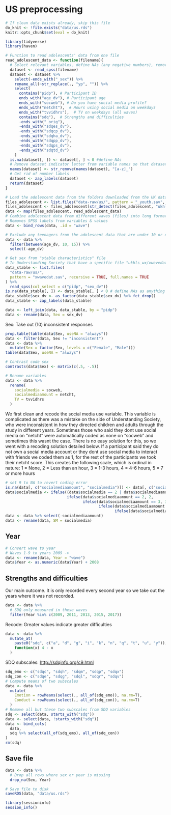 # US preprocessing

```r
# If clean data exists already, skip this file
do_knit <- !file.exists("data/us.rds")
knitr::opts_chunk$set(eval = do_knit)
```

```r
library(tidyverse)
library(haven)
```

```r
# Function to read adolescents' data from one file
read_adolescent_data <- function(filename){
  # Select relevant variables, define NAs (any negative numbers), remove "yp" from the beginning of variable names
  dataset <- read_spss(filename)
  dataset <- dataset %>%
    select(-ends_with("_sex")) %>%
    rename_all(~str_replace(., "yp", "")) %>%
    select(
      contains("pidp"), # Participant ID
      ends_with("age_dv"), # Participant age
      ends_with("socweb"), # Do you have social media profile?
      ends_with("netcht"),  # Hours using social media on weekdays
      ends_with("tvvidhrs"),  # TV on weekdays (all waves)
      contains("sdq"),  # Strengths and difficulties
      -ends_with("_orig"),
      -ends_with("sdqes_dv"),
      -ends_with("sdqcp_dv"),
      -ends_with("sdqha_dv"),
      -ends_with("sdqpp_dv"),
      -ends_with("sdqps_dv"),
      -ends_with("sdqtd_dv")
    )
  is.na(dataset[, ]) <- dataset[, ] < 0 #define NAs
  # Remove dataset indicator letter from variable names so that datasets can be merged
  names(dataset) <- str_remove(names(dataset), "[a-z]_")
  # Get rid of number labels
  dataset <- zap_labels(dataset)
  return(dataset)
}
```

```r
# Load the adolescent data from the folders downloaded from the UK data service.
files_adolescent <- list.files("data-raw/us/", pattern = "_youth.sav", recursive = TRUE, full.names = TRUE)
files_adolescent <- files_adolescent[str_detect(files_adolescent, "ukhls")]
data <- map(files_adolescent, read_adolescent_data)
# Combine adolescent data from different waves (files) into long format
# Removes SPSS labels from variables & values
data <- bind_rows(data, .id = "wave")
```

```r
# Exclude any teenagers from the adolescent data that are under 10 or over 15
data <- data %>% 
  filter(between(age_dv, 10, 15)) %>% 
  select(-age_dv)
```

```r
# Get sex from "stable characteristics" file
# In Understanding Society that have a specific file "ukhls_wx/xwavedat.sav" which indicates stable characteristics of participants in the survey. We prefer to use this for sex because it is derived from multiple interviews and checked for consistency.
data_stable <- list.files(
  "data-raw/us/", 
  pattern = "xwavedat.sav", recursive = TRUE, full.names = TRUE
) %>%
  read_spss(col_select = c("pidp", "sex_dv"))
is.na(data_stable[, ]) <- data_stable[, ] < 0 # define NAs as anything under 0
data_stable$sex_dv <- as_factor(data_stable$sex_dv) %>% fct_drop()
data_stable <- zap_labels(data_stable)

data <- left_join(data, data_stable, by = "pidp")
data <- rename(data, Sex = sex_dv)
```

Sex: Take out (10) inconsistent responses

```r
prop.table(table(data$Sex, useNA = "always"))
data <- filter(data, Sex != "inconsistent")
data <- data %>% 
  mutate(Sex = factor(Sex, levels = c("Female", "Male")))
table(data$Sex, useNA = "always")

# Contrast code sex
contrasts(data$Sex) <- matrix(c(.5, -.5))
```

```r
# Rename variables
data <- data %>%
  rename(
    socialmedia = socweb,
    socialmediaamount = netcht,
    TV = tvvidhrs
  )
```

We first clean and recode the social media use variable. This variable is complicated as there was a mistake on the side of Understanding Society, who were inconsistent in how they directed children and adults through the study in different years. Sometimes those who said they dont use social media on "netcht" were automatically coded as none on "socweb" and sometimes this wasnt the case. There is no easy solution for this, so we went with a recoding solution detailed below. If a participant said they do not own a social media account or they dont use social media to interact with friends we coded them as 1, for the rest of the participants we took their netcht score. This creates the following scale, which is ordinal in nature: 1 = None, 2 = Less than an hour, 3 = 1-3 hours, 4 = 4-6 hours, 5 = 7 or more hours

```r
# set 9 to NA to revert coding error
is.na(data[, c("socialmediaamount", "socialmedia")]) <- data[, c("socialmediaamount", "socialmedia")] == 9
data$socialmedia <- ifelse((data$socialmedia == 2 | data$socialmediaamount == 1), 1,
                           ifelse(data$socialmediaamount == 2, 2,
                                  ifelse(data$socialmediaamount == 3, 3,
                                         ifelse(data$socialmediaamount == 4, 4,
                                                ifelse(data$socialmediaamount == 5, 5, NA)))))
data <- data %>% select(-socialmediaamount)
data <- rename(data, SM = socialmedia)
```

## Year

```r
# Convert wave to year
# Waves 1-9 to years 2009 ->
data <- rename(data, Year = "wave")
data$Year <- as.numeric(data$Year) + 2008
```

## Strengths and difficulties

Our main outcome. It is only recorded every second year so we take out the years where it was not recorded.

```r
data <- data %>% 
  # SDQ only measured in these waves
  filter(Year %in% c(2009, 2011, 2013, 2015, 2017))
```

Recode: Greater values indicate greater difficulties

```r
data <- data %>%
  mutate_at(
    paste0("sdq", c("a", "d", "g", "i", "k", "n", "q", "t", "u", "y")),
    function(x) 4 - x
  )
```

SDQ subscales: <http://sdqinfo.org/c9.html>

```r
sdq_emo <- c("sdqc", "sdqh", "sdqm", "sdqp", "sdqx")
sdq_con <- c("sdqe", "sdqg", "sdql", "sdqr", "sdqv")
# Compute means of two subscales
data <- data %>% 
  mutate(
    Emotion = rowMeans(select(., all_of(sdq_emo)), na.rm=T),
    Conduct = rowMeans(select(., all_of(sdq_con)), na.rm=T)
  ) 
# Remove all but these two subscales from SDQ variables
sdq <- select(data, starts_with("sdq"))
data <- select(data, !starts_with("sdq"))
data <- bind_cols(
  data,
  sdq %>% select(all_of(sdq_emo), all_of(sdq_con))
)
rm(sdq)
```

## Save file

```r
data <- data %>%
  # Drop all rows where sex or year is missing
  drop_na(Sex, Year)

# Save file to disk
saveRDS(data, "data/us.rds")
```

```r
library(sessioninfo)
session_info()
```
